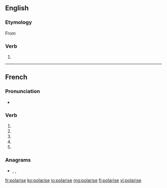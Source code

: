 {{also|polarisé}}
==English==

===Etymology===
From {{etyl|fr|en}} {{m|fr|polariser}}

===Verb===
{{en-verb|polaris}}

# {{standard spelling of|from=non-Oxford British spelling|polarize|lang=en}}

----

==French==

===Pronunciation===
* {{IPA|lang=fr|/pɔ.la.ʁiz/}}

===Verb===
{{fr-verb-form}}

# {{inflection of|polariser||1|s|pres|indc|lang=fr}}
# {{inflection of|polariser||3|s|pres|indc|lang=fr}}
# {{inflection of|polariser||1|s|pres|subj|lang=fr}}
# {{inflection of|polariser||1|s|pres|subj|lang=fr}}
# {{inflection of|polariser||2|s|impr|lang=fr}}

===Anagrams===
* {{l|fr|ploieras}}, {{l|fr|polaires}}, {{l|fr|spoliera}}

[[fr:polarise]]
[[ko:polarise]]
[[io:polarise]]
[[mg:polarise]]
[[fi:polarise]]
[[vi:polarise]]